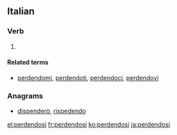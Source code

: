 ==Italian==

===Verb===
{{head|it|gerund}}

# {{gerund of|perdersi|lang=it}}

====Related terms====
* [[perdendomi]], [[perdendoti]], [[perdendoci]], [[perdendovi]]

===Anagrams===
* [[dispenderò#Italian|dispenderò]], [[rispedendo#Italian|rispedendo]]

[[el:perdendosi]]
[[fr:perdendosi]]
[[ko:perdendosi]]
[[ja:perdendosi]]
